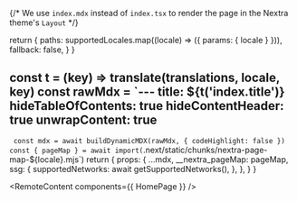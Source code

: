 {/* We use `index.mdx` instead of `index.tsx` to render the page in the Nextra theme's `Layout` */}



  return {
    paths: supportedLocales.map((locale) => ({ params: { locale } })),
    fallback: false,
  }
}

  const t = (key) => translate(translations, locale, key)
  const rawMdx = `---
title: ${t('index.title')}
hideTableOfContents: true
hideContentHeader: true
unwrapContent: true
---
<HomePage />`
  const mdx = await buildDynamicMDX(rawMdx, { codeHighlight: false })
  const { pageMap } = await import(`.next/static/chunks/nextra-page-map-${locale}.mjs`)
  return {
    props: {
      ...mdx,
      __nextra_pageMap: pageMap,
      ssg: {
        supportedNetworks: await getSupportedNetworks(),
      },
    },
  }
}

<RemoteContent components={{ HomePage }} />
